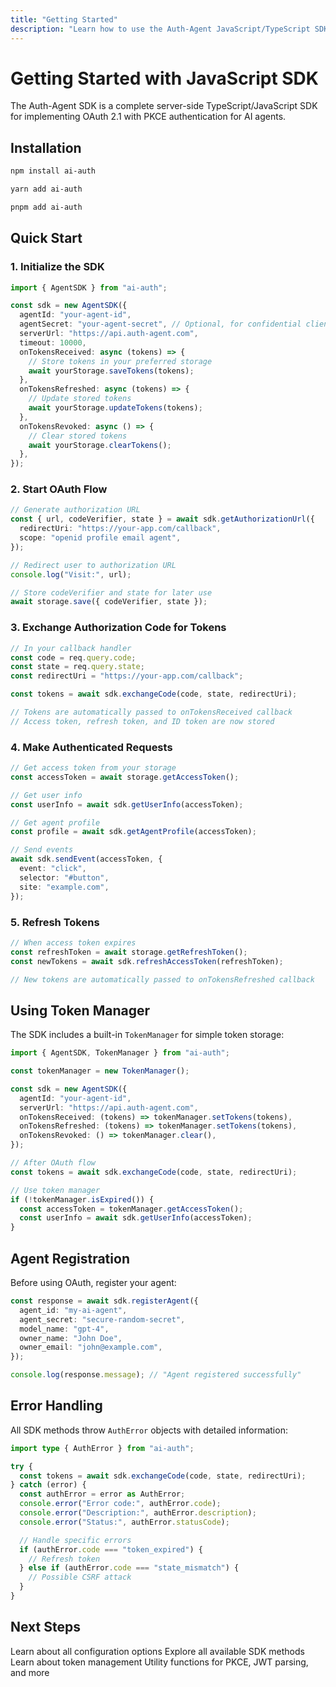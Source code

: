 ```yaml
---
title: "Getting Started"
description: "Learn how to use the Auth-Agent JavaScript/TypeScript SDK for server-side OAuth 2.1 authentication"
---
```


# Getting Started with JavaScript SDK

The Auth-Agent SDK is a complete server-side TypeScript/JavaScript SDK for implementing OAuth 2.1 with PKCE authentication for AI agents.

## Installation

<CodeGroup>

```bash npm
npm install ai-auth
```

```bash yarn
yarn add ai-auth
```

```bash pnpm
pnpm add ai-auth
```

</CodeGroup>

## Quick Start

### 1. Initialize the SDK

```typescript
import { AgentSDK } from "ai-auth";

const sdk = new AgentSDK({
  agentId: "your-agent-id",
  agentSecret: "your-agent-secret", // Optional, for confidential clients
  serverUrl: "https://api.auth-agent.com",
  timeout: 10000,
  onTokensReceived: async (tokens) => {
    // Store tokens in your preferred storage
    await yourStorage.saveTokens(tokens);
  },
  onTokensRefreshed: async (tokens) => {
    // Update stored tokens
    await yourStorage.updateTokens(tokens);
  },
  onTokensRevoked: async () => {
    // Clear stored tokens
    await yourStorage.clearTokens();
  },
});
```

### 2. Start OAuth Flow

```typescript
// Generate authorization URL
const { url, codeVerifier, state } = await sdk.getAuthorizationUrl({
  redirectUri: "https://your-app.com/callback",
  scope: "openid profile email agent",
});

// Redirect user to authorization URL
console.log("Visit:", url);

// Store codeVerifier and state for later use
await storage.save({ codeVerifier, state });
```

### 3. Exchange Authorization Code for Tokens

```typescript
// In your callback handler
const code = req.query.code;
const state = req.query.state;
const redirectUri = "https://your-app.com/callback";

const tokens = await sdk.exchangeCode(code, state, redirectUri);

// Tokens are automatically passed to onTokensReceived callback
// Access token, refresh token, and ID token are now stored
```

### 4. Make Authenticated Requests

```typescript
// Get access token from your storage
const accessToken = await storage.getAccessToken();

// Get user info
const userInfo = await sdk.getUserInfo(accessToken);

// Get agent profile
const profile = await sdk.getAgentProfile(accessToken);

// Send events
await sdk.sendEvent(accessToken, {
  event: "click",
  selector: "#button",
  site: "example.com",
});
```

### 5. Refresh Tokens

```typescript
// When access token expires
const refreshToken = await storage.getRefreshToken();
const newTokens = await sdk.refreshAccessToken(refreshToken);

// New tokens are automatically passed to onTokensRefreshed callback
```

## Using Token Manager

The SDK includes a built-in `TokenManager` for simple token storage:

```typescript
import { AgentSDK, TokenManager } from "ai-auth";

const tokenManager = new TokenManager();

const sdk = new AgentSDK({
  agentId: "your-agent-id",
  serverUrl: "https://api.auth-agent.com",
  onTokensReceived: (tokens) => tokenManager.setTokens(tokens),
  onTokensRefreshed: (tokens) => tokenManager.setTokens(tokens),
  onTokensRevoked: () => tokenManager.clear(),
});

// After OAuth flow
const tokens = await sdk.exchangeCode(code, state, redirectUri);

// Use token manager
if (!tokenManager.isExpired()) {
  const accessToken = tokenManager.getAccessToken();
  const userInfo = await sdk.getUserInfo(accessToken);
}
```

## Agent Registration

Before using OAuth, register your agent:

```typescript
const response = await sdk.registerAgent({
  agent_id: "my-ai-agent",
  agent_secret: "secure-random-secret",
  model_name: "gpt-4",
  owner_name: "John Doe",
  owner_email: "john@example.com",
});

console.log(response.message); // "Agent registered successfully"
```

## Error Handling

All SDK methods throw `AuthError` objects with detailed information:

```typescript
import type { AuthError } from "ai-auth";

try {
  const tokens = await sdk.exchangeCode(code, state, redirectUri);
} catch (error) {
  const authError = error as AuthError;
  console.error("Error code:", authError.code);
  console.error("Description:", authError.description);
  console.error("Status:", authError.statusCode);

  // Handle specific errors
  if (authError.code === "token_expired") {
    // Refresh token
  } else if (authError.code === "state_mismatch") {
    // Possible CSRF attack
  }
}
```

## Next Steps

<CardGroup cols={2}>
  <Card title="Configuration" icon="gear" href="/sdk/javascript/configuration">
    Learn about all configuration options
  </Card>
  <Card title="AgentSDK Methods" icon="code" href="/sdk/javascript/agent-sdk">
    Explore all available SDK methods
  </Card>
  <Card title="Token Manager" icon="key" href="/sdk/javascript/token-manager">
    Learn about token management
  </Card>
  <Card title="Utilities" icon="wrench" href="/sdk/javascript/utilities">
    Utility functions for PKCE, JWT parsing, and more
  </Card>
</CardGroup>
